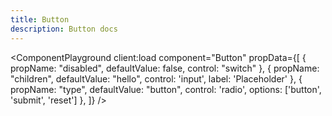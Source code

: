 ```yaml
---
title: Button
description: Button docs
---
```



<ComponentPlayground
  client:load
  component="Button"
  propData={[
    { propName: "disabled", defaultValue: false, control: "switch" },
    { propName: "children", defaultValue: "hello", control: 'input', label: 'Placeholder' },
    { propName: "type", defaultValue: "button", control: 'radio', options: ['button', 'submit', 'reset'] },
  ]}
/>
